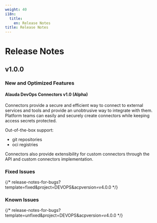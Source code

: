 ```yaml
---
weight: 40
i18n:
  title:
    en: Release Notes
title: Release Notes
---
```



# Release Notes

## v1.0.0

### New and Optimized Features

#### Alauda DevOps Connectors v1.0 (Alpha)

Connectors provide a secure and efficient way to connect to external services and tools and provide an unobtrusive way to integrate with them. Platform teams can easily and securely create connectors while keeping access secrets protected.

Out-of-the-box support:

- git repositories
- oci registries

Connectors also provide extensibility for custom connectors through the API and custom connectors implementation.


### Fixed Issues

{/* release-notes-for-bugs?template=fixed&project=DEVOPS&acpversion=v4.0.0 */}


### Known Issues

{/* release-notes-for-bugs?template=unfixed&project=DEVOPS&acpversion=v4.0.0 */}